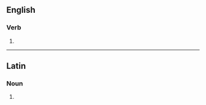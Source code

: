 {{also|facilitâtes}}

==English==

===Verb===
{{head|en|verb form}}

# {{en-third-person singular of|facilitate}}

----

==Latin==

===Noun===
{{la-noun-form|facilitātēs}}

# {{inflection of|la|facilitās||nom//acc//voc|p}}